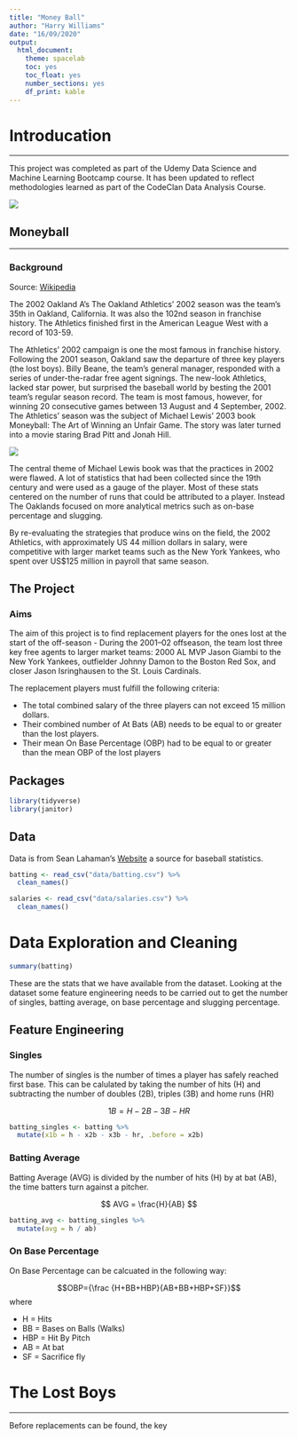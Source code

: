 ```yaml
---
title: "Money Ball"
author: "Harry Williams"
date: "16/09/2020"
output: 
  html_document: 
    theme: spacelab
    toc: yes
    toc_float: yes
    number_sections: yes
    df_print: kable
---
```

# Introducation
***

This project was completed as part of the Udemy Data Science and Machine Learning Bootcamp course. It has been updated to reflect methodologies learned as part of the CodeClan Data Analysis Course.  

![](images/moneyball_title.jpg)  

## Moneyball
***  

### Background
Source: [Wikipedia](https://en.wikipedia.org/wiki/2002_Oakland_Athletics_season)

The 2002 Oakland A's
The Oakland Athletics' 2002 season was the team's 35th in Oakland, California. It was also the 102nd season in franchise history. The Athletics finished first in the American League West with a record of 103-59.

The Athletics' 2002 campaign is one the most famous in franchise history. Following the 2001 season, Oakland saw the departure of three key players (the lost boys). Billy Beane, the team's general manager, responded with a series of under-the-radar free agent signings. The new-look Athletics, lacked  star power, but surprised the baseball world by besting the 2001 team's regular season record. The team is most famous, however, for winning 20 consecutive games between 13 August and 4 September, 2002. The Athletics' season was the subject of Michael Lewis' 2003 book Moneyball: The Art of Winning an Unfair Game. The story was later turned into a movie staring Brad Pitt and Jonah Hill.

![](images/Moneyball.jpg)

The central theme of Michael Lewis book was that the practices in 2002 were flawed. A lot of statistics that had been collected since the 19th century and were used as a gauge of the player. Most of these stats centered on the number of runs that could be attributed to a player. Instead The Oaklands focused on more analytical metrics such as on-base percentage and slugging.

By re-evaluating the strategies that produce wins on the field, the 2002 Athletics, with approximately US 44 million dollars in salary, were competitive with larger market teams such as the New York Yankees, who spent over US$125 million in payroll that same season.


## The Project 


### Aims 

The aim of this project is to find replacement players for the ones lost at the start of the off-season - During the 2001–02 offseason, the team lost three key free agents to larger market teams: 2000 AL MVP Jason Giambi to the New York Yankees, outfielder Johnny Damon to the Boston Red Sox, and closer Jason Isringhausen to the St. Louis Cardinals.

The replacement players must fulfill the following criteria:

 * The total combined salary of the three players can not exceed 15 million dollars.
 * Their combined number of At Bats (AB) needs to be equal to or greater than the lost players.
 * Their mean On Base Percentage (OBP) had to be equal to or greater than the mean OBP of the lost players  


## Packages   

```r
library(tidyverse)
library(janitor)
```


## Data
Data is from Sean Lahaman's [Website](http://www.seanlahman.com/baseball-archive/statistics/)  a  source for baseball statistics.

```r
batting <- read_csv("data/batting.csv") %>% 
  clean_names()

salaries <- read_csv("data/salaries.csv") %>% 
  clean_names()
```


# Data Exploration and Cleaning


```r
summary(batting)
```
 
These are the stats that we have available from the dataset. Looking at the dataset some feature engineering needs to be carried out to get the number of singles,
batting average, on base percentage and slugging percentage.

## Feature Engineering 

### Singles
The number of singles is the number of times a player has safely reached first base. This can be calulated by taking the number of hits (H) and subtracting the number of doubles (2B), triples (3B) and home runs (HR)

$$ 1B = H - 2B - 3B - HR $$

```r
batting_singles <- batting %>% 
  mutate(x1b = h - x2b - x3b - hr, .before = x2b)
```

### Batting Average

Batting Average (AVG) is divided by the number of hits (H) by at bat (AB), the time batters turn against a pitcher.

$$ AVG = \frac{H}{AB} $$

```r
batting_avg <- batting_singles %>% 
  mutate(avg = h / ab)
```


### On Base Percentage

On Base Percentage can be calcuated in the following way:

$$OBP={\frac  {H+BB+HBP}{AB+BB+HBP+SF}}$$
where

* H = Hits
* BB = Bases on Balls (Walks)
* HBP = Hit By Pitch
* AB = At bat
* SF = Sacrifice fly

# The Lost Boys
*** 

Before replacements can be found, the key
